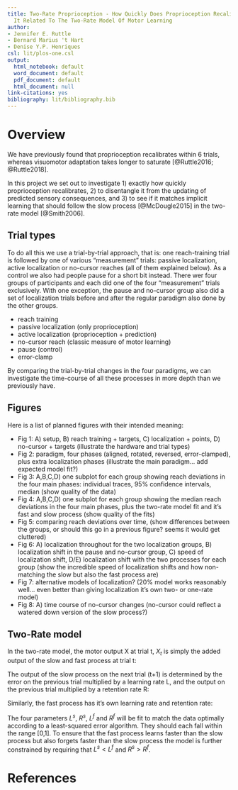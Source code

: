 ```yaml
---
title: Two-Rate Proprioception - How Quickly Does Proprioception Recalibrate And Is
  It Related To The Two-Rate Model Of Motor Learning
author:
- Jennifer E. Ruttle
- Bernard Marius 't Hart
- Denise Y.P. Henriques
csl: lit/plos-one.csl
output:
  html_notebook: default
  word_document: default
  pdf_document: default
  html_document: null
link-citations: yes
bibliography: lit/bibliography.bib
---
```


# Overview

We have previously found that proprioception recalibrates within 6 trials, whereas visuomotor adaptation takes longer to saturate [@Ruttle2016; @Ruttle2018].

In this project we set out to investigate 1) exactly how quickly proprioception recalibrates, 2) to disentangle it from the updating of predicted sensory consequences, and 3) to see if it matches implicit learning that should follow the slow process [@McDougle2015] in the two-rate model [@Smith2006].

## Trial types

To do all this we use a trial-by-trial approach, that is: one reach-training trial is followed by one of various "measurement" trials: passive localization, active localization or no-cursor reaches (all of them explained below). As a control we also had people pause for a short bit instead. There wer four groups of participants and each did one of the four "measurement" trials exclusively. With one exception, the pause and no-cursor group also did a set of localization trials before and after the regular paradigm also done by the other groups.

- reach training
- passive localization (only proprioception)
- active localization (proprioception + prediction)
- no-cursor reach (classic measure of motor learning)
- pause (control)
- error-clamp

By comparing the trial-by-trial changes in the four paradigms, we can investigate the time-course of all these processes in more depth than we previously have.

## Figures

Here is a list of planned figures with their intended meaning:

- Fig 1: A) setup, B) reach training + targets, C) localization + points, D) no-cursor + targets (illustrate the hardware and trial types)
- Fig 2: paradigm, four phases (aligned, rotated, reversed, error-clamped), plus extra localization phases (illustrate the main paradigm... add expected model fit?)
- Fig 3: A,B,C,D) one subplot for each group showing reach deviations in the four main phases: individual traces, 95% confidence intervals, median (show quality of the data)
- Fig 4: A,B,C,D) one subplot for each group showing the median reach deviations in the four main phases, plus the two-rate model fit and it's fast and slow process (show quality of the fits)
- Fig 5: comparing reach deviations over time, (show differences between the groups, or should this go in a previous figure? seems it would get cluttered)
- Fig 6: A) localization throughout for the two localization groups, B) localization shift in the pause and no-cursor group, C) speed of localization shift, D/E) localization shift with the two processes for each group (show the incredible speed of localization shifts and how non-matching the slow but also the fast process are)
- Fig 7: alternative models of localization? (20% model works reasonably well... even better than giving localization it's own two- or one-rate model)
- Fig 8: A) time course of no-cursor changes (no-cursor could reflect a watered down version of the slow process?)

## Two-Rate model

In the two-rate model, the motor output X at trial t, $X_t$ is simply the added output of the slow and fast process at trial t:

\begin{equation}
\label{tworate-total}
X_t = S_t + F_t
\end{equation}

The output of the slow process on the next trial (t+1) is determined by the error on the previous trial multiplied by a learning rate L, and the output on the previous trial multiplied by a retention rate R:

\begin{equation}
\label{tworate-slow}
S_{t+1} = (L^s \cdot E_t) + (R^s \cdot S_t)
\end{equation}

Similarly, the fast process has it's own learning rate and retention rate:

\begin{equation}
\label{tworate-fast}
F_{t+1} = (L^f \cdot E_t) + (R^f \cdot F_t)
\end{equation}

The four parameters $L^s$, $R^s$, $L^f$ and $R^f$ will be fit to match the data optimally according to a least-squared error algorithm. They should each fall within the range [0,1]. To ensure that the fast process learns faster than the slow process but also forgets faster than the slow process the model is further constrained by requiring that $L^s < L^f$ and $R^s > R^f$.


# References